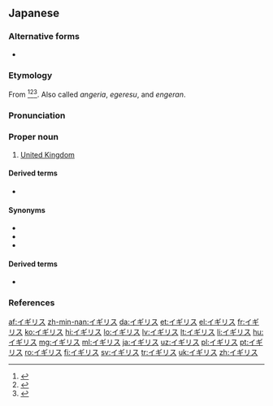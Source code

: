==Japanese==
{{wikipedia|lang=ja}}
===Alternative forms===
*{{ja-l|英吉利}} {{qualifier|Ateji, rare}}

===Etymology===
From {{etyl|pt|ja|sort=いぎりす}} {{m|pt|inglês||[[English]]}}<ref>{{R:Kokugo Dai Jiten}}</ref><ref>{{R:Kojien}}</ref><ref>{{R:Daijirin}}</ref>. Also called ''angeria'', ''egeresu'', and ''engeran''.

===Pronunciation===
{{ja-pron|sort=いぎりす|acc=h|a=Ja-Igirisu.ogg}}

===Proper noun===
{{ja-pos|proper|hidx=いぎりす}}

#[[United Kingdom]]

====Derived terms====
*{{ja-r|イギリス人|イギリスじん}}

====Synonyms====
*{{ja-r|英国|えいこく}}
*{{ja-r|連合王国|れんごうおうこく|gloss=[[United Kingdom]]}}
*{{ja-r|グレートブリテンおよび北アイルランド連合王国|グレート ブリテン および きたアイルランド れんごうおうこく|gloss=[[United Kingdom of Great Britain and Northern Ireland]]}}

====Derived terms====
*{{ja-r|イギリス帝国|イギリス ていこく|gloss=[[British Empire]]}}

===References===
<references/>
{{catlangcode|ja|United Kingdom|Countries of Europe|Exonyms|sort=いぎりす}}
[[af:イギリス]]
[[zh-min-nan:イギリス]]
[[da:イギリス]]
[[et:イギリス]]
[[el:イギリス]]
[[fr:イギリス]]
[[ko:イギリス]]
[[hi:イギリス]]
[[lo:イギリス]]
[[lv:イギリス]]
[[lt:イギリス]]
[[li:イギリス]]
[[hu:イギリス]]
[[mg:イギリス]]
[[ml:イギリス]]
[[ja:イギリス]]
[[uz:イギリス]]
[[pl:イギリス]]
[[pt:イギリス]]
[[ro:イギリス]]
[[fi:イギリス]]
[[sv:イギリス]]
[[tr:イギリス]]
[[uk:イギリス]]
[[zh:イギリス]]